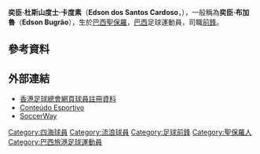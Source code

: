 {{Link style|time=2020-06-16T13:30:34+00:00}}
{{Infobox football biography
| name        = 奕臣 <br> Edson Bugrão
| image       = 
| image_size  = 
| fullname    = Edson dos Santos Cardoso
| nickname    = 
| birth_date  = {{birth date and age|1982|4|6}} 
| birth_place = [[巴西|巴西]][[聖保羅_(巴西)|聖保羅]]
| height      = {{height|m=1.85}}
| position    = [[前鋒_(足球)|前鋒]]
| currentclub = 
| clubnumber  = 
| youthyears1 = 
| youthclubs1 = [[莫奇米林體育會|莫奇米林體育會]]
| years1  = 
| clubs1  = [[莫奇米林體育會|莫奇米林體育會]]
| caps1   = 
| goals1  = 
| years2  = 
| clubs2  = [[派拉斯卡巴XV|派拉斯卡巴XV]]
| caps2   = 
| goals2  = 
| years3  =
| clubs3  = [[:en:Rio_Preto_Esporte_Clube|普雷圖河畔聖若澤]]
| caps3   = 
| goals3  = 
| years4  = 2007
| clubs4  = [[博阿競技俱樂部|博阿競技]]
| caps4   = 
| goals4  = 
| years5  = 2008
| clubs5  = [[巴西雷加塔斯俱樂部|雷加塔斯]]
| caps5   = 
| goals5  = 
| years6  = 2008–2009
| clubs6  = [[夢想駿其足球會|四海流浪]]
| caps6   = 
| goals6  = 
| years7  = 2009
| clubs7  = [[:en:Hercílio_Luz_Futebol_Clube|烏魯茲]]
| caps7   = 
| goals7  = 
| years8  = 2010
| clubs8  = [[:en:Imbituba_Futebol_Clube|因比圖巴]]
| caps8   = 
| goals8  = 
| years9  = 2010
| clubs9  = [[:en:Hercílio_Luz_Futebol_Clube|烏魯茲]]
| caps9   = 
| goals9  = 
| years10  = 2011
| clubs10  = [[:en:Guarany_Futebol_Clube|波多]]
| caps10   = 
| goals10  = 
| years11  = 2011
| clubs11  = [[森柏奧哥利亞足球會|森柏奧哥利亞]]
| caps11   = 
| goals11  = 
| nationalyears1 = 
| nationalteam1  = 
| nationalcaps1  =
| nationalgoals1 = 
| pcupdate = 2016年1月9日
| ntupdate = 2014年9月20日
}}

'''奕臣·杜斯山度士·卡度素'''（'''Edson dos Santos Cardoso'''，{{bd|1982年|4月6日||}}），一般稱為'''奕臣·布加魯'''（'''Edson Bugrão'''），生於[[巴西|巴西]][[聖保羅_(巴西)|聖保羅]]，[[巴西|巴西]]足球運動員，司職[[前鋒_(足球)|前鋒]]。

==參考資料==
{{reflist}}

==外部連結==
*[http://www.hkfa.com/ch/club/142/detail?player=8473 香港足球總會網頁球員註冊資料]
*[http://www.conteudoesportivo.com.br/html/futebol/jogadores/jog_ficha2.asp?id_jogador=253497 Conteúdo Esportivo] {{Wayback|url=http://www.conteudoesportivo.com.br/html/futebol/jogadores/jog_ficha2.asp?id_jogador=253497 |date=20190917172236 }}
*[http://br.soccerway.com/players/edson--dos-santos-cardoso/67293/|3= SoccerWay]{{dead link|date=2017年12月 |bot=InternetArchiveBot |fix-attempted=yes }}

{{DEFAULTSORT:Edson dos Santos Cardoso}} 
[[Category:四海球員|Category:四海球員]]
[[Category:流浪球員|Category:流浪球員]]
[[Category:足球前鋒|Category:足球前鋒]]
[[Category:聖保羅人|Category:聖保羅人]]
[[Category:巴西旅港足球運動員|Category:巴西旅港足球運動員]]